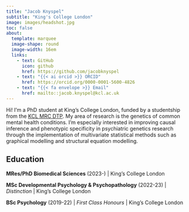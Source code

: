 ```yaml
---
title: "Jacob Knyspel"
subtitle: "King's College London"
image: images/headshot.jpg
toc: false
about: 
  template: marquee
  image-shape: round
  image-width: 16em
  links:
    - text: GitHub
      icon: github
      href: https://github.com/jacobknyspel
    - text: "{{< ai orcid >}} ORCID"
      href: https://orcid.org/0000-0001-5600-4826
    - text: "{{< fa envelope >}} Email"
      href: mailto::jacob.knyspel@kcl.ac.uk
---
```


Hi! I'm a PhD student at King's College London, funded by a studentship from the [KCL MRC DTP](https://kcl-mrcdtp.com/). My area of research is the genetics of common mental health conditions. I'm especially interested in improving causal inference and phenotypic specificity in psychiatric genetics research through the implementation of multivariate statistical methods such as graphical modelling and structural equation modelling.

## Education

**MRes/PhD Biomedical Sciences** (2023-) \| King's College London

**MSc Developmental Psychology & Psychopathology** (2022-23) \| *Distinction* \| King's College London

**BSc Psychology** (2019-22) \| *First Class Honours* \| King's College London
